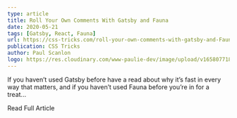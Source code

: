 ```yaml
---
type: article
title: Roll Your Own Comments With Gatsby and Fauna
date: 2020-05-21
tags: [Gatsby, React, Fauna]
url: https://css-tricks.com/roll-your-own-comments-with-gatsby-and-Fauna/
publication: CSS Tricks
author: Paul Scanlon
logo: https://res.cloudinary.com/www-paulie-dev/image/upload/v1658077182/paulie.dev/Logos/css-tricks-logo_l83ga7.png
---
```


If you haven’t used Gatsby before have a read about why it’s fast in every way that matters, and if you haven’t used
Fauna before you’re in for a treat...

<CtaExternal href='https://css-tricks.com/roll-your-own-comments-with-gatsby-and-Fauna'>Read Full Article</CtaExternal>

